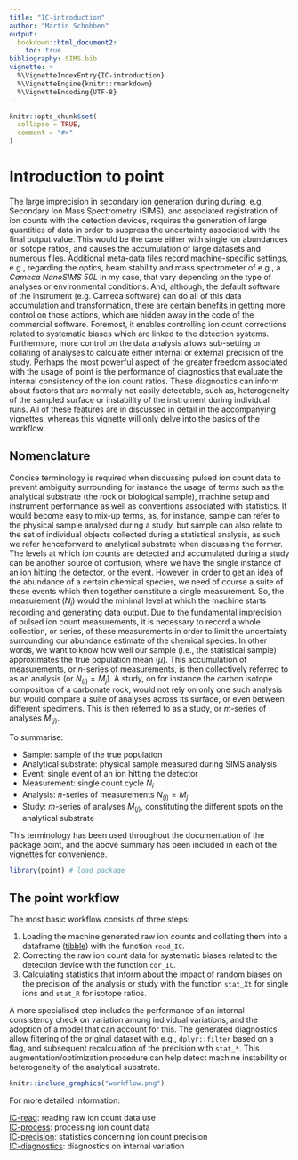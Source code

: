 ```yaml
---
title: "IC-introduction"
author: "Martin Schobben"
output: 
  bookdown::html_document2:
    toc: true
bibliography: SIMS.bib
vignette: >
  %\VignetteIndexEntry{IC-introduction}
  %\VignetteEngine{knitr::rmarkdown}
  %\VignetteEncoding{UTF-8}
---
```


```r
knitr::opts_chunk$set(
  collapse = TRUE,
  comment = "#>"
)
```
  
# Introduction to point

The large imprecision in secondary ion generation during during, e.g, Secondary Ion Mass Spectrometry (SIMS), and associated registration of ion counts with the detection devices, requires the generation of large quantities of data in order to suppress the uncertainty associated with the final output value. This would be the case either with single ion abundances or isotope ratios, and causes the accumulation of large datasets and numerous files. Additional meta-data files record machine-specific settings, e.g., regarding the optics, beam stability and mass spectrometer of e.g., a *Cameca NanoSIMS 50L* in my case, that vary depending on the type of analyses or environmental conditions. And, although, the default software of the instrument (e.g. Cameca software) can do all of this data accumulation and transformation, there are certain benefits in getting more control on those actions, which are hidden away in the code of the commercial software. Foremost, it enables controlling ion count corrections related to systematic biases which are linked to the detection systems. Furthermore, more control on the data analysis allows sub-setting or collating of analyses to calculate either internal or external precision of the study. Perhaps the most powerful aspect of the greater freedom associated with the usage of point is the performance of diagnostics that evaluate the internal consistency of the ion count ratios. These diagnostics can inform about factors that are normally not easily detectable, such as, heterogeneity of the sampled surface or instability of the instrument during individual runs. All of these features are in discussed in detail in the accompanying vignettes, whereas this vignette will only delve into the basics of the workflow.

## Nomenclature
Concise terminology is required when discussing pulsed ion count data to prevent ambiguity surrounding for instance the usage of terms such as the analytical substrate (the rock or biological sample), machine setup and instrument performance as well as conventions associated with statistics. It would become easy to mix-up terms, as, for instance, sample can refer to the physical sample analysed during a study, but sample can also relate to the set of individual objects collected during a statistical analysis, as such we refer henceforward to analytical substrate when discussing the former. The levels at which ion counts are detected and accumulated during a study can be another source of confusion, where we have the single instance of an ion hitting the detector, or the event. However, in order to get an idea of the abundance of a certain chemical species, we need of course a suite of these events which then together constitute a single measurement. So, the measurement ($N_i$) would the minimal level at which the machine starts recording and generating data output. Due to the fundamental imprecision of pulsed ion count measurements, it is necessary to record a whole collection, or series, of these measurements in order to limit the uncertainty surrounding our abundance estimate of the chemical species. In other words, we want to know how well our sample (i.e., the statistical sample) approximates the true population mean ($\mu$). This accumulation of measurements, or $n$-series of measurements, is then collectively referred to as an analysis (or $N_{(i)} = M_j$). A study, on for instance the carbon isotope composition of a carbonate rock, would not rely on only one such analysis but would compare a suite of analyses across its surface, or even between different specimens. This is then referred to as a study, or $m$-series of analyses $M_{(j)}$.

To summarise:

* Sample: sample of the true population
* Analytical substrate: physical sample measured during SIMS analysis
* Event: single event of an ion hitting the detector
* Measurement: single count cycle $N_i$
* Analysis: $n$-series of measurements $N_{(i)} = M_j$ 
* Study: $m$-series of analyses $M_{(j)}$, constituting the different spots on the analytical substrate  

This terminology has been used throughout the documentation of the package point, and the above summary has been included in each of the vignettes for convenience. 

```r
library(point) # load package
```


## The point workflow

The most basic workflow consists of three steps:

1) Loading the machine generated raw ion counts and collating them into a dataframe ([tibble](https://tibble.tidyverse.org/)) with the function `read_IC`.
2) Correcting the raw ion count data for systematic biases related to the detection device with the function `cor_IC`.
3) Calculating statistics that inform about the impact of random biases on the precision of the analysis or study with the function `stat_Xt` for single ions and `stat_R` for isotope ratios. 

A more specialised step includes the performance of an internal consistency check on variation among individual variations, and the adoption of a model that can account for this. The generated diagnostics allow filtering of the original dataset with e.g., `dplyr::filter` based on a flag, and subsequent recalculation of the precision with `stat_*`. This augmentation/optimization procedure can help detect machine instability or heterogeneity of the analytical substrate. 

```r

knitr::include_graphics("workflow.png")

```

For more detailed information:

[IC-read](IC-read.html): reading raw ion count data use    
[IC-process](IC-process.html): processing ion count data        
[IC-precision](IC-precision.html): statistics concerning ion count precision    
[IC-diagnostics](IC-diagnostics.html): diagnostics on internal variation
